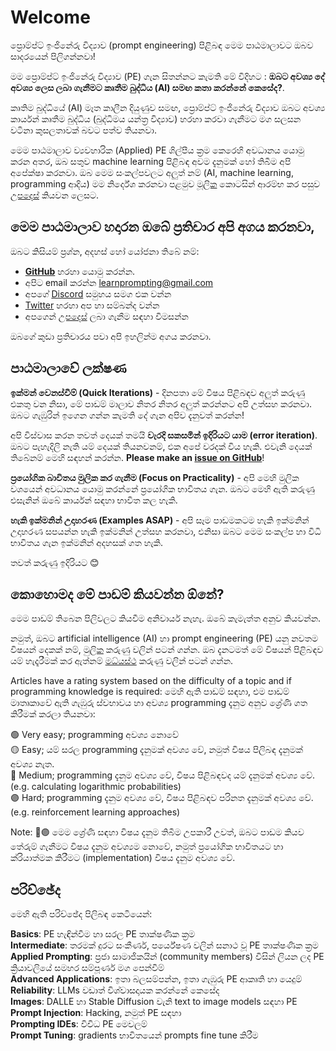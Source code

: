 
# Welcome

ප්‍රොම්ප්ට් ඉංජිනේරු විද්‍යාව (prompt engineering) පිළිබඳ මෙම පාඨමාලාවට ඔබව සාදරයෙන් පිලිගන්නවා!

මම ප්‍රොම්ප්ට් ඉංජිනේරු විද්‍යාව (PE) ගැන සිතන්නට කැමති මේ විදිහට : **ඔබට අවශ්‍ය දේ අවශ්‍ය ලෙස ලබා ගැනීමට කෘතීම බුද්ධිය (AI) සමඟ කතා කරන්නේ කෙසේද?**.

කෘතිම බුද්ධියේ (AI) මෑත කාලීන දියුණුව සමඟ, ප්‍රොම්ප්ට් ඉංජිනේරු විද්‍යාව ඔබට අවශ්‍ය කාර්යන් කෘතීම බුද්ධිය (බුද්ධිමය යන්ත්‍ර විද්‍යාව) හරහා කරවා ගැනීමට මග සලසන වටිනා කුසලතාවක් බවට පත්ව තියනවා.

මෙම පාඨමාලාව ව්‍යවහාරික (Applied) PE ශිල්පීය ක්‍රම කෙරෙහි අවධානය යොමු කරන අතර, ඔබ සතුව machine learning පිළිබඳ අවම දැනුමක් හෝ තිබීම අපි අපේක්ෂා කරනවා. ඔබ මෙම සංකල්පවලට අලුත් නම් (AI, machine learning, programming ආදිය) මම නිර්දේශ කරනවා පළමුව [මූලික](https://learnprompting.org/docs/category/-basics) කොටසින් ආරම්භ කර පසුව [උපදෙස්](https://learnprompting.org/docs/basics/intro) කියවන ලෙසට.

## මෙම පාඨමාලාව හදාරන ඔබේ ප්‍රතිචාර අපි අගය කරනවා,

ඔබට කිසියම් ප්‍රශ්න, අදහස් හෝ යෝජනා තිබේ නම්:

- **[GitHub](https://github.com/trigaten/Learn_Prompting/issues/new/choose)** හරහා යොමු කරන්න.
- අපිට email කරන්න [learnprompting@gmail.com](mailto:learnprompting@gmail.com)
- අපගේ [Discord](https://learnprompting.org/discord) සමුහය සමග එක වන්න
- [Twitter](https://twitter.com/learnprompting) හරහා අප හා සම්බන්ද වන්න
- අපගෙන් [උපදෙස්](https://learnprompting.org/consulting) ලබා ගැනීම සඳහා විමසන්න

ඔබගේ කුඩා ප්‍රතිචාරය පවා අපි ඉහලින්ම අගය කරනවා.

## පාඨමාලාවේ ලක්ෂණ

**ඉක්මන් වෙනස්වීම් (Quick Iterations)** - දිනපතා මේ විෂය පිළිබඳව අලුත් කරුණු එකතු වන නිසා, මේ පාඩම් මාලාව නිතර නිතර අලුත් කරන්නට අපි උත්සහ කරනවා.
ඔබට ගැඹුරින් ඉගෙන ගන්න කැමති දේ ගැන අපිව දැනුවත් කරන්න!

අපි විස්වාස කරන තවත් දෙයක් තමයි **වැරදි සකසමින් ඉදිරියට යාම (error iteration)**. ඔබට පැහැදිලි නැති යම් දෙයක් තියනවනම්, එක අපේ වරදක් විය හැකි.
එවැනි දෙයක් තිබේනම් මෙහි සඳහන් කරන්න.
**Please make an [issue on GitHub](https://github.com/trigaten/Learn_Prompting/issues/new/choose)**!

**ප්‍රයෝගික බාවිතය මුලික කර ගැනීම (Focus on Practicality)** - අපි මෙහි මුලික වශයෙන් අවධානය යොමු කරන්නේ ප්‍රයෝගික භාවිතය ගැන. ඔබට මෙහි ඇති කරුණු එසැනින් ඔබේ කාර්යන් සඳහා භාවිත කල හැකි.

**හැකි ඉක්මනින් උදාහරණ (Examples ASAP)** - අපි සෑම පාඩමකටම හැකි ඉක්මනින් උදාහරණ සපයන්න හැකි ඉක්මනින් උත්සහ කරනවා, එනිසා ඔබට මෙම සංකල්ප හා විධි භාවිතය ගැන ඉක්මනින් අදහසක් ගත හැකි.

තවත් කරුණු ඉදිරියට 😊

## කොහොමද මේ පාඩම් කියවන්න ඕනේ?

මෙම පාඩම් තිබෙන පිලිවලට කියවීම අනිවාර්ය නැහැ. ඔබේ කැමැත්ත අනුව කියවන්න.

නමුත්, ඔබට artificial intelligence (AI) හා prompt engineering (PE) යනු නවතම විෂයන් දෙකක් නම්, [මුලික](https://learnprompting.org/docs/category/-basics) කරුණු වලින් පටන් ගන්න. ඔබ දැනටමත් මේ විෂයන් පිළිබඳව යම් හැදෑරීමක් කර ඇත්නම් [මධ්යස්ථ](https://learnprompting.org/docs/category/%EF%B8%8F-intermediate) කරුණු වලින් පටන් ගන්න.

Articles have a rating system based on the difficulty of a topic and if programming knowledge is required:
මෙහි ඇති පාඩම් සඳහා, එම පාඩම් මාතෘකාවේ ඇති ගැඹුරු ස්වභාවය හා අවශ්‍ය programming දැනුම අනුව ශ්‍රේණි ගත කිරීමක් කරලා තියනවා:

🟢 Very easy; programming අවශ්‍ය නොවේ<br/>
🟡 Easy; යම් සරල programming දැනුමක් අවශ්‍ය වේ, නමුත් විෂය පිලිබඳ දැනුමක් අවශ්‍ය නැත.<br/>
🔴 Medium; programming දැනුම අවශ්‍ය වේ, විෂය පිළිබඳවද යම් දැනුමක් අවශ්‍ය වේ. (e.g. calculating logarithmic probabilities)<br/>
🟣 Hard; programming දැනුම අවශ්‍ය වේ, විෂය පිළිබඳව පරිනත දැනුමක් අවශ්‍ය වේ. (e.g. reinforcement learning approaches)

Note: 🔴🟣 මෙම ශ්‍රේණි සඳහා විෂය දැනුම තිබීම උපකාරී උවත්, ඔබට පාඩම කියව තේරුම් ගැනීමට විෂය දැනුම අවශ්‍යම නොවේ, නමුත් ප්‍රයෝගික භාවිතයට හා ක්රියාත්මක කිරීමට (implementation) විෂය දැනුම අවශ්‍ය වේ.

## පරිච්ඡේද

මෙහි ඇති පරිච්ඡේද පිලිබඳ කෙටියෙන්:

**Basics**: PE හැඳින්වීම හා සරල PE තාක්ෂණික ක්‍රම<br/>
**Intermediate**: තරමක් දුරට සංකීර්ණ, පර්යේෂණ වලින් සනාථ වූ PE තාක්ෂණික ක්‍රම<br/>
**Applied Prompting**: ප්‍රජා සාමාජිකයින් (community members) විසින් ලියන ලද PE ක්‍රියාවලියේ සමහර සම්පූර්ණ මග පෙන්වීම්<br/>
**Advanced Applications**: ඉතා බලසම්පන්න, ඉතා ගැඹුරු PE ආකෘති හා යෙදුම්<br/>
**Reliability**: LLMs වඩාත් විශ්වාසදායක කරන්නේ කෙසේද<br/>
**Images**: DALLE හා Stable Diffusion වැනි text to image models සඳහා PE<br/>
**Prompt Injection**: Hacking, නමුත් PE සඳහා<br/>
**Prompting IDEs**: විවිධ PE මෙවලම්<br/>
**Prompt Tuning**: gradients භාවිතයෙන් prompts fine tune කිරීම
